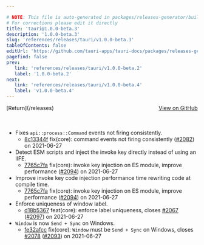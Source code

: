 ```yaml
---

# NOTE: This file is auto-generated in packages/releases-generator/build.ts
# For corrections please edit it directly
title: 'tauri@1.0.0-beta.3'
description: '1.0.0-beta.3'
slug: 'references/releases/tauri/v1.0.0-beta.3'
tableOfContents: false
editUrl: 'https://github.com/tauri-apps/tauri-docs/packages/releases-generator/build.ts'
pagefind: false
prev:
   link: 'references/releases/tauri/v1.0.0-beta.2'
   label: '1.0.0-beta.2'
next:
   link: 'references/releases/tauri/v1.0.0-beta.4'
   label: 'v1.0.0-beta.4'
---
```


<div style="margin-bottom:3rem; display: flex; justify-content: space-between; align-items: center"><span>[Return](/releases)</span><span><a href="https://github.com/tauri-apps/tauri/releases/tag/tauri-v1.0.0-beta.3">View on GitHub</a></span></div>

- Fixes `api::process::Command` events not firing consistently.
  - [8c13344f](https://www.github.com/tauri-apps/tauri/commit/8c13344f8f97bc67b8fcde68ce14da438f7c66ba) fix(core): command events not firing consistently ([#2082](https://www.github.com/tauri-apps/tauri/pull/2082)) on 2021-06-27
- Detect ESM scripts and inject the invoke key directly instead of using an IIFE.
  - [7765c7fa](https://www.github.com/tauri-apps/tauri/commit/7765c7fa281853ddfb26b6b17534df95eaede804) fix(core): invoke key injection on ES module, improve performance ([#2094](https://www.github.com/tauri-apps/tauri/pull/2094)) on 2021-06-27
- Improve invoke key code injection performance time rewriting code at compile time.
  - [7765c7fa](https://www.github.com/tauri-apps/tauri/commit/7765c7fa281853ddfb26b6b17534df95eaede804) fix(core): invoke key injection on ES module, improve performance ([#2094](https://www.github.com/tauri-apps/tauri/pull/2094)) on 2021-06-27
- Enforce uniqueness of window label.
  - [d18b5367](https://www.github.com/tauri-apps/tauri/commit/d18b5367a91fd53d408510b456897630c70abcca) feat(core): enforce label uniqueness, closes [#2067](https://www.github.com/tauri-apps/tauri/pull/2067) ([#2097](https://www.github.com/tauri-apps/tauri/pull/2097)) on 2021-06-27
- `Window` is now `Send + Sync` on Windows.
  - [fe32afcc](https://www.github.com/tauri-apps/tauri/commit/fe32afcc933920d6282ae1d63b041b182278a031) fix(core): `Window` must be `Send + Sync` on Windows, closes [#2078](https://www.github.com/tauri-apps/tauri/pull/2078) ([#2093](https://www.github.com/tauri-apps/tauri/pull/2093)) on 2021-06-27

